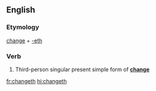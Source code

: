 ==English==

===Etymology===
[[change]] + [[-eth]]

===Verb===
{{head|en|verb form}}

# {{context|archaic|lang=en}} Third-person singular present simple form of '''[[change]]'''

[[fr:changeth]]
[[hi:changeth]]